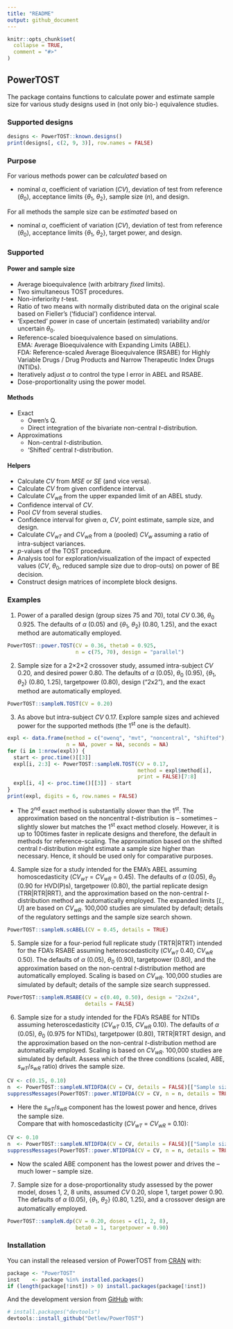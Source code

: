 ```yaml
---
title: "README"
output: github_document
---
```


<!-- README.md is generated from README.Rmd. Please edit that file -->

```r
knitr::opts_chunk$set(
  collapse = TRUE,
  comment = "#>"
)
```

## PowerTOST

The package contains functions to calculate power and estimate sample size for various study designs used in (not only bio-) equivalence studies.

### Supported designs

```r
designs <- PowerTOST::known.designs()
print(designs[, c(2, 9, 3)], row.names = FALSE)
```

### Purpose

For various methods power can be *calculated* based on

  - nominal *α*, coefficient of variation (*CV*), deviation of test from reference (*θ*<sub>0</sub>), acceptance limits {*θ*<sub>1</sub>, *θ*<sub>2</sub>}, sample size (*n*), and design.

For all methods the sample size can be *estimated* based on

  - nominal *α*, coefficient of variation (*CV*), deviation of test from reference (*θ*<sub>0</sub>), acceptance limits {*θ*<sub>1</sub>, *θ*<sub>2</sub>}, target power, and design.

### Supported
#### Power and sample size
  - Average bioequivalence (with arbitrary *fixed* limits).
  - Two simultaneous TOST procedures.
  - Non-inferiority *t*-test.
  - Ratio of two means with normally distributed data on the original scale based on Fieller’s (‘fiducial’) confidence interval.
  - ‘Expected’ power in case of uncertain (estimated) variability and/or uncertain *θ*<sub>0</sub>.
  - Reference-scaled bioequivalence based on simulations.  
    EMA: Average Bioequivalence with Expanding Limits (ABEL).  
    FDA: Reference-scaled Average Bioequivalence (RSABE) for Highly Variable Drugs / Drug Products and Narrow Therapeutic Index Drugs (NTIDs).
  - Iteratively adjust *α* to control the type I error in ABEL and RSABE.
  - Dose-proportionality using the power model.

#### Methods
  - Exact
    - Owen’s Q.
    - Direct integration of the bivariate non-central *t*-distribution.
  - Approximations
    - Non-central *t*-distribution.
    - ‘Shifted’ central *t*-distribution.

#### Helpers
  - Calculate *CV* from *MSE* or *SE* (and vice versa).
  - Calculate *CV* from given confidence interval.
  - Calculate *CV<sub>wR</sub>* from the upper expanded limit of an ABEL study.
  - Confidence interval of *CV*.
  - Pool *CV* from several studies.
  - Confidence interval for given *α*, *CV*, point estimate, sample size, and design.
  - Calculate *CV<sub>wT</sub>* and *CV<sub>wR</sub>* from a (pooled) *CV<sub>w</sub>* assuming a ratio of intra-subject variances.
  - *p*-values of the TOST procedure.
  - Analysis tool for exploration/visualization of the impact of expected values (*CV*, *θ*<sub>0</sub>, reduced sample size due to drop-outs) on power of BE decision.
  - Construct design matrices of incomplete block designs.

### Examples

  1. Power of a paralled design (group sizes 75 and 70), total *CV* 0.36, *θ*<sub>0</sub> 0.925. The defaults of *α* (0.05) and {*θ*<sub>1</sub>, *θ*<sub>2</sub>} (0.80, 1.25), and the exact method are automatically employed.
```r
PowerTOST::power.TOST(CV = 0.36, theta0 = 0.925,
                      n = c(75, 70), design = "parallel")
```
  2. Sample size for a 2×2×2 crossover study, assumed intra-subject *CV* 0.20, and desired power 0.80. The defaults of *α* (0.05), *θ*<sub>0</sub> (0.95), {*θ*<sub>1</sub>, *θ*<sub>2</sub>} (0.80, 1.25), targetpower (0.80), design ("2x2"), and the exact method are automatically employed.
```r
PowerTOST::sampleN.TOST(CV = 0.20)
```

  3. As above but intra-subject *CV* 0.17. Explore sample sizes and achieved power for the supported methods (the 1<sup>st</sup> one is the default).

```r
expl <- data.frame(method = c("owenq", "mvt", "noncentral", "shifted"),
                   n = NA, power = NA, seconds = NA)
for (i in 1:nrow(expl)) {
  start <- proc.time()[[3]]
  expl[i, 2:3] <- PowerTOST::sampleN.TOST(CV = 0.17,
                                          method = expl$method[i],
                                          print = FALSE)[7:8]
  expl[i, 4] <- proc.time()[[3]] - start
}
print(expl, digits = 6, row.names = FALSE)
```

  - The 2<sup>nd</sup> exact method is substantially slower than the 1<sup>st</sup>. The approximation based on the noncentral *t*-distribution is -- sometimes -- slightly slower but matches the 1<sup>st</sup> exact method closely. However, it is up to 100times faster in replicate designs and therefore, the default in methods for reference-scaling. The approximation based on the shifted central *t*-distribution might estimate a sample size higher than necessary. Hence, it should be used only for comparative purposes.
  
  4. Sample size for a study intended for the EMA’s ABEL assuming homoscedasticity (*CV<sub>wT</sub>* = *CV<sub>wR</sub>* = 0.45). The defaults of *α* (0.05), *θ*<sub>0</sub> (0.90 for HVD(P)s), targetpower (0.80), the partial replicate design (TRR|RTR|RRT), and the approximation based on the non-central *t*-distribution method are automatically employed. The expanded limits [*L*, *U*] are based on *CV<sub>wR</sub>*. 100,000 studies are simulated by default; details of the regulatory settings and the sample size search shown.

```r
PowerTOST::sampleN.scABEL(CV = 0.45, details = TRUE)
```

  5. Sample size for a four-period full replicate study (TRTR|RTRT) intended for the FDA’s RSABE assuming heteroscedasticity (*CV<sub>wT</sub>* 0.40, *CV<sub>wR</sub>* 0.50). The defaults of *α* (0.05), *θ*<sub>0</sub> (0.90), targetpower (0.80), and the approximation based on the non-central *t*-distribution method are automatically employed. Scaling is based on *CV<sub>wR</sub>*. 100,000 studies are simulated by default; details of the sample size search suppressed.

```r
PowerTOST::sampleN.RSABE(CV = c(0.40, 0.50), design = "2x2x4",
                         details = FALSE)
```

  6. Sample size for a study intended for the FDA’s RSABE for NTIDs assuming heteroscedasticity (*CV<sub>wT</sub>* 0.15, *CV<sub>wR</sub>* 0.10). The defaults of *α* (0.05), *θ*<sub>0</sub> (0.975 for NTIDs), targetpower (0.80), TRTR|RTRT design, and the approximation based on the non-central *t*-distribution method are automatically employed. Scaling is based on *CV<sub>wR</sub>*. 100,000 studies are simulated by default. Assess which of the three conditions (scaled, ABE, *s<sub>wT</sub>*/*s<sub>wR</sub>* ratio) drives the sample size.

```r
CV <- c(0.15, 0.10)
n  <- PowerTOST::sampleN.NTIDFDA(CV = CV, details = FALSE)[["Sample size"]]
suppressMessages(PowerTOST::power.NTIDFDA(CV = CV, n = n, details = TRUE))
```

   - Here the *s<sub>wT</sub>*/*s<sub>wR</sub>* component has the lowest power and hence, drives the sample size.  
     Compare that with homoscedasticity (*CV<sub>wT</sub>* = *CV<sub>wR</sub>* = 0.10):
    
```r
CV <- 0.10
n  <- PowerTOST::sampleN.NTIDFDA(CV = CV, details = FALSE)[["Sample size"]]
suppressMessages(PowerTOST::power.NTIDFDA(CV = CV, n = n, details = TRUE))
```    

   - Now the scaled ABE component has the lowest power and drives the -- much lower -- sample size.  

  7. Sample size for a dose-proportionality study assessed by the power model, doses 1, 2, 8 units, assumed *CV* 0.20, slope 1, target power 0.90. The defaults of *α* (0.05), {*θ*<sub>1</sub>, *θ*<sub>2</sub>} (0.80, 1.25), and a crossover design are automatically employed.

```r
PowerTOST::sampleN.dp(CV = 0.20, doses = c(1, 2, 8),
                      beta0 = 1, targetpower = 0.90)
```

### Installation
You can install the released version of PowerTOST from [CRAN](https://CRAN.R-project.org) with:
```r
package <- "PowerTOST"
inst    <- package %in% installed.packages()
if (length(package[!inst]) > 0) install.packages(package[!inst])
```
And the development version from [GitHub](https://github.com/) with:
``` r
# install.packages("devtools")
devtools::install_github("Detlew/PowerTOST")
```
